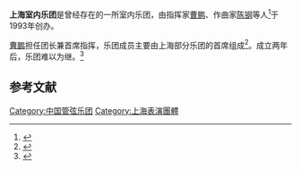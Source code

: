 '''上海室内乐团'''是曾经存在的一所室内乐团，由指挥家[[曹鹏|曹鹏]]、作曲家[[陈钢|陈钢]]等人<ref>{{cite book|title=烽火岁月  华东文艺兵风云录|date=2003年5月|publisher=上海文艺出版社|location=上海|isbn=7-5321-2490-8|pages=479}}</ref>于1993年创办。

[[曹鹏|曹鹏]]担任团长兼首席指挥，乐团成员主要由上海部分乐团的首席组成<ref>{{cite book|author1=计琳|title=爱的交响曲  指挥家曹鹏的音乐教育人生|date=2015年7月|publisher=上海人民出版社|location=上海|isbn=978-7-208-13096-8|pages=160}}</ref>。成立两年后，乐团难以为继。<ref>{{cite news|author1=潘真|title=上海没有室内乐团|publisher=联合时报|date=2004-11-05}}</ref>

== 参考文献 ==
{{reflist}}

[[Category:中国管弦乐团|Category:中国管弦乐团]]
[[Category:上海表演團體|Category:上海表演團體]]